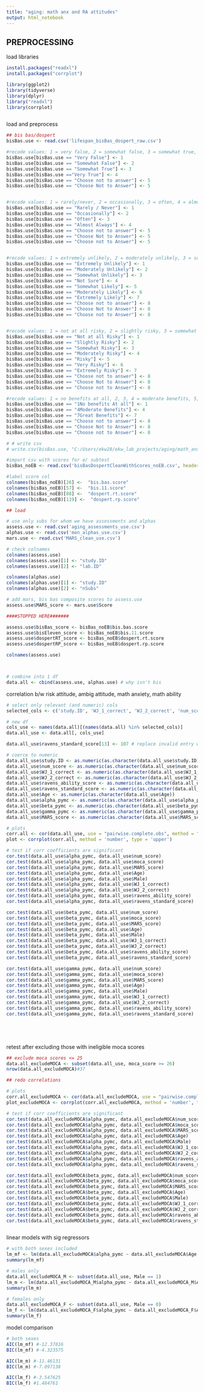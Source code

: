 ```yaml
---
title: "aging: math anx and RA attitudes"
output: html_notebook
---
```



## PREPROCESSING

load libraries
```r
install.packages("readxl")
install.packages("corrplot")

library(ggplot2)
library(tidyverse)
library(dplyr)
library("readxl")
library(corrplot)



```
load and preprocess

```r
## bis bas/dospert
bisBas.use <- read.csv('lifespan_bisBas_dospert_raw.csv')

#recode values: 1 = very false, 2 = somewhat false, 3 = somewhat true, 4 = very true, 5 = skip
bisBas.use[bisBas.use == "Very False"] <- 1
bisBas.use[bisBas.use == "Somewhat False"] <- 2
bisBas.use[bisBas.use == "Somewhat True"] <- 3
bisBas.use[bisBas.use =="Very True"] <- 4
bisBas.use[bisBas.use == "Choose not to answer"] <- 5
bisBas.use[bisBas.use == "Choose Not to Answer"] <- 5


#recode values: 1 = rarely/never, 2 = occasionally, 3 = often, 4 = almost always, 5 = skip
bisBas.use[bisBas.use == "Rarely / Never"] <- 1
bisBas.use[bisBas.use == "Occasionally"] <- 2
bisBas.use[bisBas.use == "Often"] <- 3
bisBas.use[bisBas.use == "Almost Always"] <- 4
bisBas.use[bisBas.use == "Choose not to answer"] <- 5
bisBas.use[bisBas.use == "Choose Not to Answer"] <- 5
bisBas.use[bisBas.use == "Choose not to Answer"] <- 5


#recode values: 1 = extremely unlikely, 2 = moderately unlikely, 3 = somewhat unlikely, 4 = not sure, 5 = somewhat likely, 6= moderately likely, 7 = extremely likely, 8 = skip
bisBas.use[bisBas.use == "Extremely Unlikely"] <- 1
bisBas.use[bisBas.use == "Moderately Unlikely"] <- 2
bisBas.use[bisBas.use == "Somewhat Unlikely"] <- 3
bisBas.use[bisBas.use == "Not Sure"] <- 4
bisBas.use[bisBas.use == "Somewhat Likely"] <- 5
bisBas.use[bisBas.use == "Moderately Likely"] <- 6
bisBas.use[bisBas.use == "Extremely Likely"] <- 7
bisBas.use[bisBas.use == "Choose not to answer"] <- 8
bisBas.use[bisBas.use == "Choose Not to Answer"] <- 8
bisBas.use[bisBas.use == "Choose not to Answer"] <- 8


#recode values: 1 = not at all risky, 2 = slightly risky, 3 = somewhat risky, 4 = moderately risky, 5 =  risky, 6= very risky, 7 = extremely risky, 8 = skip
bisBas.use[bisBas.use == "Not at all Risky"] <- 1
bisBas.use[bisBas.use == "Slightly Risky"] <- 2
bisBas.use[bisBas.use == "Somewhat Risky"] <- 3
bisBas.use[bisBas.use == "Moderately Risky"] <- 4
bisBas.use[bisBas.use == "Risky"] <- 5
bisBas.use[bisBas.use == "Very Risky"] <- 6
bisBas.use[bisBas.use == "Extremely Risky"] <- 7
bisBas.use[bisBas.use == "Choose not to answer"] <- 8
bisBas.use[bisBas.use == "Choose Not to Answer"] <- 8
bisBas.use[bisBas.use == "Choose not to Answer"] <- 8

#recode values: 1 = no benefits at all, 2, 3, 4 = moderate benefits, 5, 6, 7 = great benefits, 8 = skip
bisBas.use[bisBas.use == "1No benefits At all"] <- 1
bisBas.use[bisBas.use == "4Moderate Benefits"] <- 4
bisBas.use[bisBas.use == "7Great Benefits"] <- 7
bisBas.use[bisBas.use == "Choose not to answer"] <- 8
bisBas.use[bisBas.use == "Choose Not to Answer"] <- 8
bisBas.use[bisBas.use == "Choose not to Answer"] <- 8

# # write csv
# write.csv(bisBas.use, "C:/Users/ekw28/ekw_lab_projects/aging/math_anx_ra\\bisBas.clean.recode.csv", row.names = FALSE)

#import csv with scores for e/ subtest 
bisBas_noEB <- read.csv('bisBasDospertCleanWithScores_noEB.csv', header = TRUE)

#label score col
colnames(bisBas_noEB)[26] <-  "bis.bas.score"
colnames(bisBas_noEB)[57] <-  "bis.11.score"
colnames(bisBas_noEB)[88] <-  "dospert.rt.score"
colnames(bisBas_noEB)[119] <-  "dospert.rp.score"


```


```r
## load

# use only subs for whom we have assessments and alphas
assess.use <- read.csv('aging_assessments_use.csv')
alphas.use <- read.csv('mon_alphas_use.csv') 
mars.use <- read.csv('MARS_clean_use.csv')

# check colnames
colnames(assess.use)
colnames(assess.use)[1] <- "study.ID"
colnames(assess.use)[2] <- "lab.ID"

colnames(alphas.use)
colnames(alphas.use)[1] <- "study.ID"
colnames(alphas.use)[2] <- "nSubs"

# add mars, bis bas composite scores to assess.use
assess.use$MARS_score <- mars.use$Score

####STOPPED HERE#######

assess.use$bisBas_score <- bisBas_noEB$bis.bas.score
assess.use$bisEleven_score <- bisBas_noEB$bis.11.score
assess.use$dospertRT_score <- bisBas_noEB$dospert.rt.score
assess.use$dospertRP_score <- bisBas_noEB$dospert.rp.score

colnames(assess.use)



# combine into 1 df
data.all <- cbind(assess.use, alphas.use) # why isn't bis 

```


correlation b/w risk attitude, ambig attitude, math anxiety, math ability
```r
# select only relevant (and numeric) cols
selected_cols <- c('study.ID', 'WJ_1_correct', 'WJ_2_correct', 'num_score', 'moca_score', 'ravens_ability_score', 'ravens_standard_score', 'Age', 'Male', 'alpha_pymc', 'beta_pymc', 'gamma_pymc', 'MARS_score')

# new df
cols_use <- names(data.all)[(names(data.all) %in% selected_cols)]
data.all_use <- data.all[, cols_use]

data.all_use$ravens_standard_score[13] <- 107 # replace invalid entry w/ correct score 

# coerce to numeric
data.all_use$study.ID <- as.numeric(as.character(data.all_use$study.ID))
data.all_use$num_score <- as.numeric(as.character(data.all_use$num_score))
data.all_use$WJ_1_correct <- as.numeric(as.character(data.all_use$WJ_1_correct))
data.all_use$WJ_2_correct <- as.numeric(as.character(data.all_use$WJ_2_correct))
data.all_use$ravens_ability_score <- as.numeric(as.character(data.all_use$ravens_ability_score))
data.all_use$ravens_standard_score <- as.numeric(as.character(data.all_use$ravens_standard_score))
data.all_use$Age <- as.numeric(as.character(data.all_use$Age))
data.all_use$alpha_pymc <- as.numeric(as.character(data.all_use$alpha_pymc))
data.all_use$beta_pymc <- as.numeric(as.character(data.all_use$beta_pymc))
data.all_use$gamma_pymc <- as.numeric(as.character(data.all_use$gamma_pymc))
data.all_use$MARS_score <- as.numeric(as.character(data.all_use$MARS_score))

# plots
corr.all <- cor(data.all_use, use = "pairwise.complete.obs", method = "pearson")
plot <- corrplot(corr.all, method = 'number', type = 'upper')

# test if corr coefficients are significant
cor.test(data.all_use$alpha_pymc, data.all_use$num_score)
cor.test(data.all_use$alpha_pymc, data.all_use$moca_score)
cor.test(data.all_use$alpha_pymc, data.all_use$MARS_score)
cor.test(data.all_use$alpha_pymc, data.all_use$Age)
cor.test(data.all_use$alpha_pymc, data.all_use$Male)
cor.test(data.all_use$alpha_pymc, data.all_use$WJ_1_correct)
cor.test(data.all_use$alpha_pymc, data.all_use$WJ_2_correct)
cor.test(data.all_use$alpha_pymc, data.all_use$ravens_ability_score)
cor.test(data.all_use$alpha_pymc, data.all_use$ravens_standard_score)

cor.test(data.all_use$beta_pymc, data.all_use$num_score)
cor.test(data.all_use$beta_pymc, data.all_use$moca_score)
cor.test(data.all_use$beta_pymc, data.all_use$MARS_score)
cor.test(data.all_use$beta_pymc, data.all_use$Age)
cor.test(data.all_use$beta_pymc, data.all_use$Male)
cor.test(data.all_use$beta_pymc, data.all_use$WJ_1_correct)
cor.test(data.all_use$beta_pymc, data.all_use$WJ_2_correct)
cor.test(data.all_use$beta_pymc, data.all_use$ravens_ability_score)
cor.test(data.all_use$beta_pymc, data.all_use$ravens_standard_score)

cor.test(data.all_use$gamma_pymc, data.all_use$num_score)
cor.test(data.all_use$gamma_pymc, data.all_use$moca_score)
cor.test(data.all_use$gamma_pymc, data.all_use$MARS_score)
cor.test(data.all_use$gamma_pymc, data.all_use$Age)
cor.test(data.all_use$gamma_pymc, data.all_use$Male)
cor.test(data.all_use$gamma_pymc, data.all_use$WJ_1_correct)
cor.test(data.all_use$gamma_pymc, data.all_use$WJ_2_correct)
cor.test(data.all_use$gamma_pymc, data.all_use$ravens_ability_score)
cor.test(data.all_use$gamma_pymc, data.all_use$ravens_standard_score)






```
retest after excluding those with ineligible moca scores
```r
## exclude moca scores <= 25
data.all_excludeMOCA <- subset(data.all_use, moca_score >= 26)
nrow(data.all_excludeMOCA)#37

## redo correlations

# plots
corr.all_excludeMOCA <- cor(data.all_excludeMOCA, use = "pairwise.complete.obs", method = "pearson")
plot_excludeMOCA <- corrplot(corr.all_excludeMOCA, method = 'number', type = 'upper')

# test if corr coefficients are significant
cor.test(data.all_excludeMOCA$alpha_pymc, data.all_excludeMOCA$num_score)
cor.test(data.all_excludeMOCA$alpha_pymc, data.all_excludeMOCA$moca_score)
cor.test(data.all_excludeMOCA$alpha_pymc, data.all_excludeMOCA$MARS_score)
cor.test(data.all_excludeMOCA$alpha_pymc, data.all_excludeMOCA$Age)
cor.test(data.all_excludeMOCA$alpha_pymc, data.all_excludeMOCA$Male)
cor.test(data.all_excludeMOCA$alpha_pymc, data.all_excludeMOCA$WJ_1_correct)
cor.test(data.all_excludeMOCA$alpha_pymc, data.all_excludeMOCA$WJ_2_correct)
cor.test(data.all_excludeMOCA$alpha_pymc, data.all_excludeMOCA$ravens_ability_score)
cor.test(data.all_excludeMOCA$alpha_pymc, data.all_excludeMOCA$ravens_standard_score)

cor.test(data.all_excludeMOCA$beta_pymc, data.all_excludeMOCA$num_score)
cor.test(data.all_excludeMOCA$beta_pymc, data.all_excludeMOCA$moca_score)
cor.test(data.all_excludeMOCA$beta_pymc, data.all_excludeMOCA$MARS_score)
cor.test(data.all_excludeMOCA$beta_pymc, data.all_excludeMOCA$Age)
cor.test(data.all_excludeMOCA$beta_pymc, data.all_excludeMOCA$Male)
cor.test(data.all_excludeMOCA$beta_pymc, data.all_excludeMOCA$WJ_1_correct)
cor.test(data.all_excludeMOCA$beta_pymc, data.all_excludeMOCA$WJ_2_correct)
cor.test(data.all_excludeMOCA$beta_pymc, data.all_excludeMOCA$ravens_ability_score)
cor.test(data.all_excludeMOCA$beta_pymc, data.all_excludeMOCA$ravens_standard_score)



```
linear models with sig regressors
```r
# with both sexes included
lm_mf <- lm(data.all_excludeMOCA$alpha_pymc ~ data.all_excludeMOCA$Age + data.all_excludeMOCA$Male + data.all_excludeMOCA$num_score + data.all_excludeMOCA$WJ_2_correct + data.all_excludeMOCA$MARS_score)
summary(lm_mf)

# males only
data.all_excludeMOCA_M <- subset(data.all_use, Male == 1)
lm_m <- lm(data.all_excludeMOCA_M$alpha_pymc ~ data.all_excludeMOCA_M$Age + data.all_excludeMOCA_M$num_score + data.all_excludeMOCA_M$WJ_2_correct + data.all_excludeMOCA_M$MARS_score)
summary(lm_m)

# females only
data.all_excludeMOCA_F <- subset(data.all_use, Male == 0)
lm_f <- lm(data.all_excludeMOCA_F$alpha_pymc ~ data.all_excludeMOCA_F$Age + data.all_excludeMOCA_F$num_score + data.all_excludeMOCA_F$MARS_score +data.all_excludeMOCA_F$WJ_2_correct)
summary(lm_f)
```
model comparison
```r
# both sexes
AIC(lm_mf) #-12.37816
BIC(lm_mf) #-4.323575

AIC(lm_m) #-11.46131
BIC(lm_m) #-7.097138

AIC(lm_f) #-3.547625
BIC(lm_f) #1.484761

```



